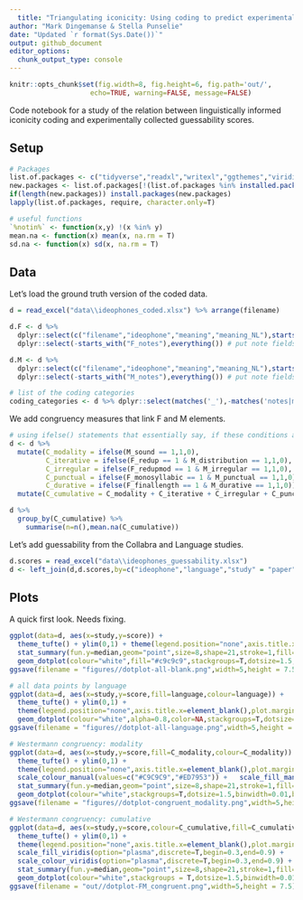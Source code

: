 ```yaml
---
  title: "Triangulating iconicity: Using coding to predict experimental outcomes"
author: "Mark Dingemanse & Stella Punselie"
date: "Updated `r format(Sys.Date())`"
output: github_document
editor_options: 
  chunk_output_type: console
---
```

  
  ```r
knitr::opts_chunk$set(fig.width=8, fig.height=6, fig.path='out/',
                      echo=TRUE, warning=FALSE, message=FALSE)

```

Code notebook for a study of the relation between linguistically informed iconicity coding and experimentally collected guessability scores.

## Setup

```r
# Packages
list.of.packages <- c("tidyverse","readxl","writexl","ggthemes","viridis")
new.packages <- list.of.packages[!(list.of.packages %in% installed.packages()[,"Package"])]
if(length(new.packages)) install.packages(new.packages)
lapply(list.of.packages, require, character.only=T)

# useful functions
`%notin%` <- function(x,y) !(x %in% y) 
mean.na <- function(x) mean(x, na.rm = T)
sd.na <- function(x) sd(x, na.rm = T)


```

## Data
Let's load the ground truth version of the coded data.

```r

d = read_excel("data\\ideophones_coded.xlsx") %>% arrange(filename)

d.F <- d %>%
  dplyr::select(c("filename","ideophone","meaning","meaning_NL"),starts_with("F_")) %>%
  dplyr::select(-starts_with("F_notes"),everything()) # put note fields at end

d.M <- d %>%
  dplyr::select(c("filename","ideophone","meaning","meaning_NL"),starts_with("M_")) %>%
  dplyr::select(-starts_with("M_notes"),everything()) # put note fields at end

# list of the coding categories
coding_categories <- d %>% dplyr::select(matches('_'),-matches('notes|meaning')) %>% names()

```

We add congruency measures that link F and M elements.

```r

# using ifelse() statements that essentially say, if these conditions are true, use 1, otherwise 0
d <- d %>%
  mutate(C_modality = ifelse(M_sound == 1,1,0),
         C_iterative = ifelse(F_redup == 1 & M_distribution == 1,1,0),
         C_irregular = ifelse(F_redupmod == 1 & M_irregular == 1,1,0),
         C_punctual = ifelse(F_monosyllabic == 1 & M_punctual == 1,1,0),
         C_durative = ifelse(F_finallength == 1 & M_durative == 1,1,0)) %>%
  mutate(C_cumulative = C_modality + C_iterative + C_irregular + C_punctual)

d %>%
  group_by(C_cumulative) %>%
    summarise(n=n(),mean.na(C_cumulative))

```

Let's add guessability from the Collabra and Language studies.

```r

d.scores = read_excel("data\\ideophones_guessability.xlsx") 
d <- left_join(d,d.scores,by=c("ideophone","language","study" = "paper"))


```

## Plots

A quick first look. Needs fixing.

```r

ggplot(data=d, aes(x=study,y=score)) +
  theme_tufte() + ylim(0,1) + theme(legend.position="none",axis.title.x=element_blank(),plot.margin=margin(0,0,10,0)) + 
  stat_summary(fun.y=median,geom="point",size=8,shape=21,stroke=1,fill="white",colour="#c9c9c9") +
  geom_dotplot(colour="white",fill="#c9c9c9",stackgroups=T,dotsize=1.5,binwidth=0.01,binaxis="y",stackdir = "center")
ggsave(filename = "figures//dotplot-all-blank.png",width=5,height = 7.5)

# all data points by language
ggplot(data=d, aes(x=study,y=score,fill=language,colour=language)) +
  theme_tufte() + ylim(0,1) +
  theme(legend.position="none",axis.title.x=element_blank(),plot.margin=margin(0,0,10,0)) + 
  geom_dotplot(colour="white",alpha=0.8,color=NA,stackgroups=T,dotsize=1.5,binwidth=0.01,binaxis="y",stackdir = "center")
ggsave(filename = "figures//dotplot-all-language.png",width=5,height = 7.5)

# Westermann congruency: modality 
ggplot(data=d, aes(x=study,y=score,fill=C_modality,colour=C_modality)) +
  theme_tufte() + ylim(0,1) +
  theme(legend.position="none",axis.title.x=element_blank(),plot.margin=margin(0,0,10,0)) + 
  scale_colour_manual(values=c("#C9C9C9","#ED7953")) +   scale_fill_manual(values=c("#C9C9C9","#ED7953")) +
  stat_summary(fun.y=median,geom="point",size=8,shape=21,stroke=1,fill="white") +
  geom_dotplot(colour="white",stackgroups=T,dotsize=1.5,binwidth=0.01,binaxis="y",stackdir = "center")
ggsave(filename = "figures//dotplot-congruent_modality.png",width=5,height = 7.5)

# Westermann congruency: cumulative
ggplot(data=d, aes(x=study,y=score,colour=C_cumulative,fill=C_cumulative)) +
  theme_tufte() + ylim(0,1) +
  theme(legend.position="none",axis.title.x=element_blank(),plot.margin=margin(0,0,10,0)) + 
  scale_fill_viridis(option="plasma",discrete=T,begin=0.3,end=0.9) +
  scale_colour_viridis(option="plasma",discrete=T,begin=0.3,end=0.9) +
  stat_summary(fun.y=median,geom="point",size=8,shape=21,stroke=1,fill="white") +
  geom_dotplot(colour="white",stackgroups = T,dotsize=1.5,binwidth=0.01,binaxis="y",stackdir = "center")
ggsave(filename = "out//dotplot-FM_congruent.png",width=5,height = 7.5)


```